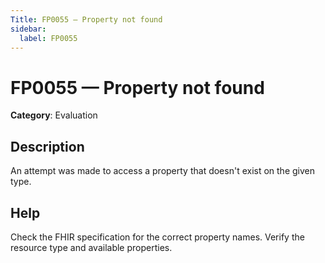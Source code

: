 ```yaml
---
Title: FP0055 — Property not found
sidebar:
  label: FP0055
---
```


# FP0055 — Property not found

**Category**: Evaluation

## Description

An attempt was made to access a property that doesn't exist on the given type.

## Help

Check the FHIR specification for the correct property names. Verify the resource type and available properties.
